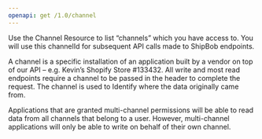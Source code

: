 ```yaml
---
openapi: get /1.0/channel
---
```


Use the Channel Resource to list “channels” which you have access to. You will use this channelId for subsequent API calls made to ShipBob endpoints.

A channel is a specific installation of an application built by a vendor on top of our API – e.g. Kevin’s Shopify Store #133432. All write and most read endpoints require a channel to be passed in the header to complete the request. The channel is used to Identify where the data originally came from.

Applications that are granted multi-channel permissions will be able to read data from all channels that belong to a user. However, multi-channel applications will only be able to write on behalf of their own channel.